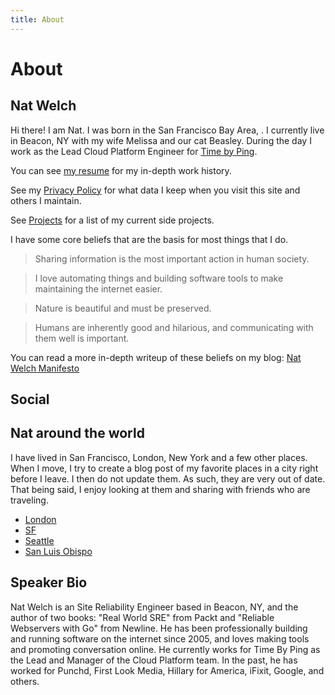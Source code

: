```yaml
---
title: About
---
```


# About

## Nat Welch

Hi there! I am Nat. I was born in the San Francisco Bay Area, <Age />. I currently live in Beacon, NY with my wife Melissa and our cat Beasley. During the day I work as the Lead Cloud Platform Engineer for [Time by Ping](https://timebyping.com/).

You can see [my resume](https://resume.natwelch.com/) for my in-depth
work history.

See my [Privacy Policy](https://natwelch.com/privacy) for what data I
keep when you visit this site and others I maintain.

See [Projects](https://natwelch.com/wiki/projects) for a list of my current
side projects.

I have some core beliefs that are the basis for most things that I do.

>   Sharing information is the most important action in human society.

>   I love automating things and building software tools to make maintaining the internet easier.

>   Nature is beautiful and must be preserved.

>   Humans are inherently good and hilarious, and communicating with them well is important.

You can read a more in-depth writeup of these beliefs on my blog: [Nat Welch Manifesto](https://writing.natwelch.com/post/703)

## Social

<div style={{margin: "1em 0em"}}><Social /></div>

## Nat around the world

I have lived in San Francisco, London, New York and a few other places.
When I move, I try to create a blog post of my favorite places in a city
right before I leave. I then do not update them. As such, they are very
out of date. That being said, I enjoy looking at them and sharing with
friends who are traveling.

-   [London](https://writing.natwelch.com/post/526)
-   [SF](https://writing.natwelch.com/post/522)
-   [Seattle](https://foursquare.com/icco/list/places-i-love-in-seattle)
-   [San Luis Obispo](https://foursquare.com/icco/list/my-favorite-foods-in-slo)

## Speaker Bio

Nat Welch is an Site Reliability Engineer based in Beacon, NY, and the author
of two books: "Real World SRE" from Packt and "Reliable Webservers with Go"
from Newline. He has been professionally building and running software on the
internet since 2005, and loves making tools and promoting conversation online.
He currently works for Time By Ping as the Lead and Manager of the Cloud
Platform team. In the past, he has worked for Punchd, First Look Media, Hillary for America, iFixit, Google, and others.
